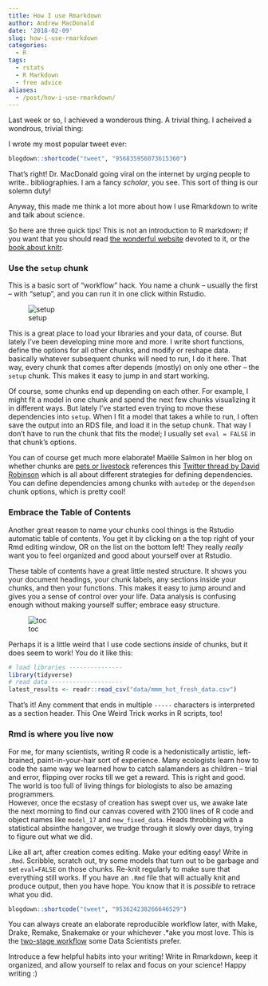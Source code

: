 ```yaml
---
title: How I use Rmarkdown
author: Andrew MacDonald
date: '2018-02-09'
slug: how-i-use-rmarkdown
categories:
  - R
tags:
  - rstats
  - R Markdown
  - free advice
aliases:
  - /post/how-i-use-rmarkdown/
---
```


Last week or so, I achieved a wonderous thing. A trivial thing. I acheived a wondrous, trivial thing:

I wrote my most popular tweet ever:

```r
blogdown::shortcode("tweet", "956835956073615360")
```

That's right! Dr. MacDonald going viral on the internet by urging people to write.. bibliographies. I am a fancy _scholar_, you see. This sort of thing is our solemn duty!

Anyway, this made me think a lot more about how I use Rmarkdown to write and talk about science.

So here are three quick tips! This is not an introduction to R markdown; if you want that you should read [the wonderful website](https://rmarkdown.rstudio.com/) devoted to it, or the [book about knitr](https://github.com/yihui/knitr-book).

### Use the `setup` chunk

This is a basic sort of "workflow" hack. You name a chunk -- usually the first -- with "setup", and you can run it in one click within Rstudio.   

![setup](/img/setupimg.png)

This is a great place to load your libraries and your data, of course. But lately I've been developing mine more and more. I write short functions, define the options for all other chunks, and modify or reshape data. basically whatever subsequent chunks will need to run, I do it here. That way, every chunk that comes after depends (mostly) on only one other -- the `setup` chunk. This makes it easy to jump in and start working.  

Of course, some chunks end up depending on each other. For example, I might fit a model in one chunk and spend the next few chunks visualizing it in different ways. But lately I've started even trying to move these dependencies into `setup`. When I fit a model that takes a while to run, I often save the output into an RDS file, and load it in the setup chunk. That way I don't have to run the chunk that fits the model; I usually set `eval = FALSE` in that chunk's options. 

You can of course get much more elaborate! Maëlle Salmon in her blog on whether chunks are [pets or livestock](http://www.masalmon.eu/2017/08/08/chunkpets/) references this [Twitter thread by David Robinson](https://twitter.com/drob/status/738786604731490304) which is all about different strategies for defining dependencies. You can define dependencies among chunks with `autodep` or the `dependson` chunk options, which is pretty cool!

### Embrace the Table of Contents

Another great reason to name your chunks cool things is the Rstudio automatic table of contents. You get it by clicking on a the top right of your Rmd editing window, OR on the list on the bottom left! They really _really_ want you to feel organized and good about yourself over at Rstudio. 

These table of contents have a great little nested structure. It shows you your document headings, your chunk labels, any sections inside your chunks, and then your functions. This makes it easy to jump around and gives you a sense of control over your life. Data analysis is confusing enough without making yourself suffer; embrace easy structure.

![toc](/img/toc.png)

Perhaps it is a little weird that I use code sections _inside_ of chunks, but it does seem to work! You do it like this:

```r
# load libraries ---------------
library(tidyverse)
# read data --------------------
latest_results <- readr::read_csv("data/mmm_hot_fresh_data.csv")
```

That's it! Any comment that ends in multiple `-----` characters is interpreted as a section header. This One Weird Trick works in R scripts, too!

### Rmd is where you live now

For me, for many scientists, writing R code is a hedonistically artistic, left-brained, paint-in-your-hair sort of experience. Many ecologists learn how to code the same way we learned how to catch salamanders as children -- trial and error, flipping over rocks till we get a reward. This is right and good.  The world is too full of living things for biologists to also be amazing programmers.  
However, once the ecstasy of creation has swept over us, we awake late the next morning to find our canvas covered with 2100 lines of R code and object names like `model_17` and `new_fixed_data`. Heads throbbing with a statistical absinthe hangover, we trudge through it slowly over days, trying to figure out what we did. 

Like all art, after creation comes editing. Make your editing easy! Write in `.Rmd`. Scribble, scratch out, try some models that turn out to be garbage and set `eval=FALSE` on those chunks. Re-knit regularly to make sure that everything still works. If you have an `.Rmd` file that will actually knit and produce output, then you have hope. You know that it is _possible_ to retrace what you did.

```r
blogdown::shortcode("tweet", "953624238266646529")
```

You can always create an elaborate reproducible workflow later, with Make, Drake, Remake, Snakemake or your whichever .*ake you most love. This is the [two-stage workflow](https://edwinth.github.io/blog/workflow/) some Data Scientists prefer. 

Introduce a few helpful habits into your writing! Write in Rmarkdown, keep it organized, and allow yourself to relax and focus on your science! Happy writing :) 
